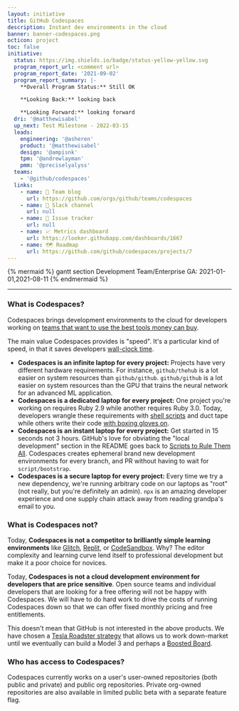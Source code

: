 ```yaml
---
layout: initiative
title: GitHub Codespaces
description: Instant dev environments in the cloud
banner: banner-codespaces.png
octicon: project
toc: false
initiative:
  status: https://img.shields.io/badge/status-yellow-yellow.svg
  program_report_url: <comment url>
  program_report_date: '2021-09-02'
  program_report_summary: |-
    **Overall Program Status:** Still OK

    **Looking Back:** looking back

    **Looking Forward:** looking forward
  dri: '@matthewisabel'
  up_next: Test Milestone - 2022-03-15
  leads:
    engineering: '@asheren'
    product: '@matthewisabel'
    design: '@ampisnk'
    tpm: '@andrewlayman'
    pmm: '@preciselyalyss'
  teams:
    - '@github/codespaces'
  links:
    - name: 📝 Team blog
      url: https://github.com/orgs/github/teams/codespaces
    - name: 💬 Slack channel
      url: null
    - name: 🐞 Issue tracker
      url: null
    - name: 📈 Metrics dashboard
      url: https://looker.githubapp.com/dashboards/1667
    - name: 🗺 Roadmap
      url: https://github.com/github/codespaces/projects/7
---
```


{% mermaid %}
gantt
section Development
Team/Enterprise GA: 2021-01-01,2021-08-11
{% endmermaid %}

---

### What is Codespaces?

Codespaces brings development environments to the cloud for developers working on [teams that want to use the best tools money can buy](https://www.joelonsoftware.com/2000/08/09/the-joel-test-12-steps-to-better-code/).

The main value Codespaces provides is "speed". It's a particular kind of speed, in that it saves developers [wall-clock time](https://en.wikipedia.org/wiki/Elapsed_real_time).

- **Codespaces is an infinite laptop for every project:** Projects have very different hardware requirements. For instance, `github/thehub` is a lot easier on system resources than `github/github`. `github/github` is a lot easier on system resources than the GPU that trains the neural network for an advanced ML application.
- **Codespaces is a dedicated laptop for every project:** One project you're working on requires Ruby 2.9 while another requires Ruby 3.0. Today, developers wrangle these requirements with [shell scripts](https://rvm.io/) and duct tape while others write their code [with boxing gloves on](https://docs.docker.com/compose/).
- **Codespaces is an instant laptop for every project:** Get started in 15 seconds not 3 hours. GitHub's love for obviating the "local development" section in the README goes back to [Scripts to Rule Them All](https://github.blog/2015-06-30-scripts-to-rule-them-all/). Codespaces creates ephemeral brand new development environments for every branch, and PR without having to wait for `script/bootstrap`.
- **Codespaces is a secure laptop for every project:** Every time we try a new dependency, we're running arbitrary code on our laptops as "root" (not really, but you're definitely an admin). `npx` is an amazing developer experience and one supply chain attack away from reading grandpa's email to you.

### What is Codespaces not?

Today, **Codespaces is not a competitor to brilliantly simple learning environments** like [Glitch](https://glitch.com/), [Replit](https://repl.it/), or [CodeSandbox](https://codesandbox.io/). Why? The editor complexity and learning curve lend itself to professional development but make it a poor choice for novices.

Today, **Codespaces is not a cloud development environment for developers that are price sensitive**. Open source teams and individual developers that are looking for a free offering will not be happy with Codespaces. We will have to do hard work to drive the costs of running Codespaces down so that we can offer fixed monthly pricing and free entitlements.

This doesn't mean that GitHub is not interested in the above products. We have chosen a [Tesla Roadster strategy](https://www.tesla.com/blog/secret-tesla-motors-master-plan-just-between-you-and-me) that allows us to work down-market until we eventually can build a Model 3 and perhaps a [Boosted Board](https://boostedusa.com/).

### Who has access to Codespaces?

Codespaces currently works on a user's user-owned repositories (both public and private) and public org repositories. Private org-owned repositories are also available in limited public beta with a separate feature flag.
